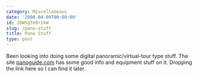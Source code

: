 ```yaml
---
category: Miscellaneous
date: '2008-04-09T00:00:00'
id: 20WSgTe0rzkW
slug: /pano-stuff
title: Pano Stuff
type: post
---
```


Been looking into doing some digital panoramic/virtual-tour type
stuff. The site [panoguide.com](http://www.panoguide.com/howto/)
has some good info and equipment stuff on it. Dropping the link
here so I can find it later.